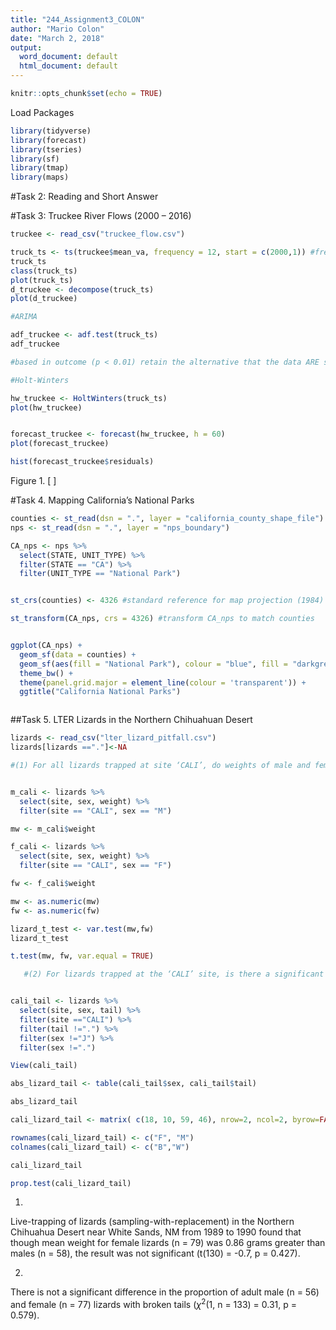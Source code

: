 ```yaml
---
title: "244_Assignment3_COLON"
author: "Mario Colon"
date: "March 2, 2018"
output:
  word_document: default
  html_document: default
---
```


```r
knitr::opts_chunk$set(echo = TRUE)
```

Load Packages

```r

library(tidyverse)
library(forecast)
library(tseries)
library(sf)
library(tmap)
library(maps)

```


#Task 2: Reading and Short Answer

#Task 3: Truckee River Flows (2000 – 2016)

```r

truckee <- read_csv("truckee_flow.csv")

truck_ts <- ts(truckee$mean_va, frequency = 12, start = c(2000,1)) #frequency = 12 means months/year
truck_ts
class(truck_ts)
plot(truck_ts)
d_truckee <- decompose(truck_ts)
plot(d_truckee)

#ARIMA

adf_truckee <- adf.test(truck_ts)
adf_truckee

#based in outcome (p < 0.01) retain the alternative that the data ARE stationary

#Holt-Winters

hw_truckee <- HoltWinters(truck_ts) 
plot(hw_truckee)


forecast_truckee <- forecast(hw_truckee, h = 60) 
plot(forecast_truckee)

hist(forecast_truckee$residuals)

```
Figure 1. [ ]


#Task 4. Mapping California’s National Parks

```r

counties <- st_read(dsn = ".", layer = "california_county_shape_file")
nps <- st_read(dsn = ".", layer = "nps_boundary")

CA_nps <- nps %>% 
  select(STATE, UNIT_TYPE) %>% 
  filter(STATE == "CA") %>% 
  filter(UNIT_TYPE == "National Park")


st_crs(counties) <- 4326 #standard reference for map projection (1984)

st_transform(CA_nps, crs = 4326) #transform CA_nps to match counties 


ggplot(CA_nps) +
  geom_sf(data = counties) +
  geom_sf(aes(fill = "National Park"), colour = "blue", fill = "darkgreen") +
  theme_bw() +
  theme(panel.grid.major = element_line(colour = 'transparent')) +
  ggtitle("California National Parks")



```

##Task 5. LTER Lizards in the Northern Chihuahuan Desert

```r

lizards <- read_csv("lter_lizard_pitfall.csv")
lizards[lizards =="."]<-NA

#(1) For all lizards trapped at site ‘CALI’, do weights of male and female adult lizards differ significantly?


m_cali <- lizards %>% 
  select(site, sex, weight) %>% 
  filter(site == "CALI", sex == "M")

mw <- m_cali$weight

f_cali <- lizards %>% 
  select(site, sex, weight) %>% 
  filter(site == "CALI", sex == "F")

fw <- f_cali$weight

mw <- as.numeric(mw)
fw <- as.numeric(fw)

lizard_t_test <- var.test(mw,fw)
lizard_t_test

t.test(mw, fw, var.equal = TRUE)

   #(2) For lizards trapped at the ‘CALI’ site, is there a significant difference in the proportion of adult male and female lizards with broken tails?


cali_tail <- lizards %>% 
  select(site, sex, tail) %>% 
  filter(site =="CALI") %>%
  filter(tail !=".") %>% 
  filter(sex !="J") %>% 
  filter(sex !=".")

View(cali_tail)

abs_lizard_tail <- table(cali_tail$sex, cali_tail$tail)

abs_lizard_tail

cali_lizard_tail <- matrix( c(18, 10, 59, 46), nrow=2, ncol=2, byrow=FALSE)

rownames(cali_lizard_tail) <- c("F", "M")
colnames(cali_lizard_tail) <- c("B","W")

cali_lizard_tail

prop.test(cali_lizard_tail)


```

(1)

Live-trapping of lizards (sampling-with-replacement) in the Northern Chihuahua Desert near White Sands, NM from 1989 to 1990 found that though mean weight for female lizards (n = 79) was 0.86 grams greater than males (n = 58), the result was not significant (t(130) = -0.7, p = 0.427).

(2)

There is not a significant difference in the proportion of adult male (n = 56) and female (n = 77) lizards with broken tails ($\chi$^2^(1, n = 133) = 0.31, p = 0.579).